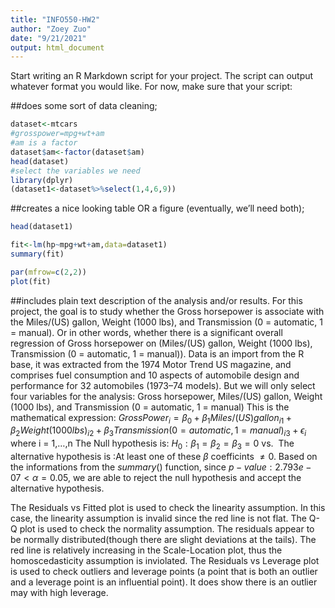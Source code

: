 ---
title: "INFO550-HW2"
author: "Zoey Zuo"
date: "9/21/2021"
output: html_document
---
 Start writing an R Markdown script for your project. The script can output whatever format you would
like. For now, make sure that your script:



##does some sort of data cleaning;

```{r}
dataset<-mtcars
#grosspower=mpg+wt+am
#am is a factor
dataset$am<-factor(dataset$am)
head(dataset)
#select the variables we need
library(dplyr)
(dataset1<-dataset%>%select(1,4,6,9))
```

##creates a nice looking table OR a figure (eventually, we’ll need both);
```{r}
head(dataset1)
```

```{r}
fit<-lm(hp~mpg+wt+am,data=dataset1)
summary(fit)
```
```{r}
par(mfrow=c(2,2))
plot(fit)
```

##includes plain text description of the analysis and/or results.
For this project, the goal is to study whether the Gross horsepower is associate with the Miles/(US) gallon, Weight (1000 lbs), and Transmission (0 = automatic, 1 = manual). Or in other words, whether there is a significant overall regression of Gross horsepower on (Miles/(US) gallon, Weight (1000 lbs), Transmission (0 = automatic, 1 = manual)).
Data is an import from the R base, it was extracted from the 1974 Motor Trend US magazine, and comprises fuel consumption and 10 aspects of automobile design and performance for 32 automobiles (1973–74 models). But we will only select four variables for the analysis: Gross horsepower, Miles/(US) gallon, Weight (1000 lbs), and Transmission (0 = automatic, 1 = manual)
This is the mathematical expression:
$GrossPower_{i}=\beta_0+\beta_1 Miles/(US) gallon_{i1} +\beta_2 Weight (1000 lbs)_{i2}+\beta_3Transmission (0 = automatic, 1 = manual)_{i3}+\epsilon_i$
where i = 1,...,n
The Null hypothesis is: $H_0:\beta_1=\beta_2=\beta_3=0$ 
vs. 
The alternative hypothesis is :At least one of these $\beta$ coefficints $\neq0$.
Based on the informations from the $summary()$ function, since $p-value: 2.793e-07 < \alpha=0.05$, we are able to reject the null hypothesis and accept the alternative hypothesis. 


The Residuals vs Fitted plot is used to check the linearity assumption. In this case, the linearity assumption is invalid since the red line is not flat. The Q-Q plot is used to check the normality assumption. The residuals appear to be normally distributed(though there are slight deviations at the tails). The red line is relatively increasing in the Scale-Location plot, thus the homoscedasticity assumption is inviolated. The Residuals vs Leverage plot is used to check outliers and leverage points (a point that is both an outlier and a leverage point is an influential point). It does show there is an outlier may with high leverage. 




